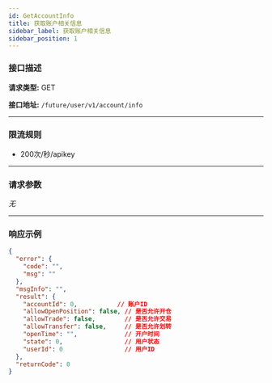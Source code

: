 ```yaml
---
id: GetAccountInfo
title: 获取账户相关信息
sidebar_label: 获取账户相关信息
sidebar_position: 1
---
```


### 接口描述

**请求类型:** GET

**接口地址:** `/future/user/v1/account/info`

---

### 限流规则

- 200次/秒/apikey

---

### 请求参数

_无_

---

### 响应示例

```json
{
  "error": {
    "code": "",
    "msg": ""
  },
  "msgInfo": "",
  "result": {
    "accountId": 0,           // 账户ID
    "allowOpenPosition": false, // 是否允许开仓
    "allowTrade": false,        // 是否允许交易
    "allowTransfer": false,     // 是否允许划转
    "openTime": "",             // 开户时间
    "state": 0,                 // 用户状态
    "userId": 0                 // 用户ID
  },
  "returnCode": 0
}
